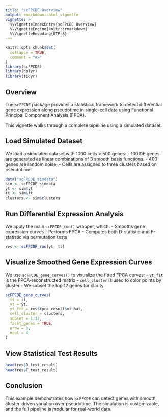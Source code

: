 ```yaml
---
title: "scFPCDE Overview"
output: rmarkdown::html_vignette
vignette: >
  %\VignetteIndexEntry{scFPCDE Overview}
  %\VignetteEngine{knitr::rmarkdown}
  %\VignetteEncoding{UTF-8}
---
```


```r
knitr::opts_chunk$set(
  collapse = TRUE,
  comment = "#>"
)
library(scFPCDE)
library(dplyr)
library(tidyr)
```

## Overview

The `scFPCDE` package provides a statistical framework to detect differential gene expression along pseudotime in single-cell data using Functional Principal Component Analysis (FPCA).

This vignette walks through a complete pipeline using a simulated dataset.

## Load Simulated Dataset

We load a simulated dataset with 1000 cells × 500 genes:
- 100 DE genes are generated as linear combinations of 3 smooth basis functions.
- 400 genes are random noise.
- Cells are assigned to three clusters based on pseudotime.

```r
data("scFPCDE_simdata")
sim <- scFPCDE_simdata
yt <- sim$yt
tt <- sim$tt
clusters <- sim$clusters
```

## Run Differential Expression Analysis

We apply the main `scFPCDE_run()` wrapper, which:
- Smooths gene expression curves
- Performs FPCA
- Computes both D-statistic and F-statistic via permutation tests

```r
res <- scFPCDE_run(yt, tt)
```

## Visualize Smoothed Gene Expression Curves

We use `scFPCDE_gene_curves()` to visualize the fitted FPCA curves:
- `yt_fit` is the FPCA-reconstructed matrix
- `cell_cluster` is used to color points by cluster
- We subset the top 12 genes for clarity

```r
scFPCDE_gene_curves(
  tt = tt,
  yt = yt,
  yt_fit = res$fpca_result$xt_hat,
  cell_cluster = clusters,
  subset = 1:12,
  facet_genes = TRUE,
  nrow = 3,
  ncol = 4
)
```

## View Statistical Test Results

```r
head(res$D_test_result)
head(res$F_test_result)
```

## Conclusion

This example demonstrates how `scFPCDE` can detect genes with smooth, cluster-driven variation over pseudotime. The simulation is customizable, and the full pipeline is modular for real-world data.
